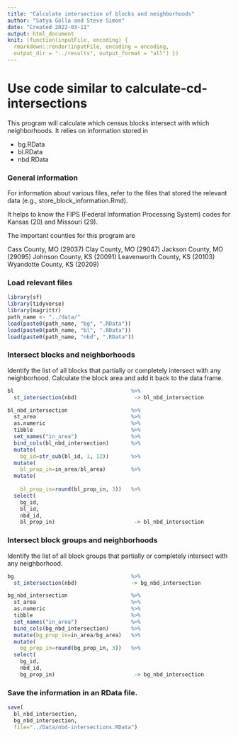 ```yaml
---
title: "Calculate intersection of blocks and neighborhoods"
author: "Satya Golla and Steve Simon"
date: "Created 2022-03-11"
output: html_document
knit: (function(inputFile, encoding) {
  rmarkdown::render(inputFile, encoding = encoding,
  output_dir = "../results", output_format = "all") })
---
```


# Use code similar to calculate-cd-intersections
 
This program will calculate which census blocks intersect with which neighborhoods. It relies on information stored in

+ bg.RData
+ bl.RData
+ nbd.RData

### General information

For information about various files, refer to the files that stored the relevant data (e.g., store_block_information.Rmd).

It helps to know the FIPS (Federal Information Processing System) codes for Kansas (20) and Missouri (29).

The important counties for this program are

Cass County, MO (29037)
Clay County, MO (29047)
Jackson County, MO (29095)
Johnson County, KS (20091)
Leavenworth County, KS (20103)
Wyandotte County, KS (20209)

### Load relevant files

```r
library(sf)
library(tidyverse)
library(magrittr)
path_name <- "../data/"
load(paste0(path_name, "bg", ".RData"))
load(paste0(path_name, "bl", ".RData"))
load(paste0(path_name, "nbd", ".RData"))
```

### Intersect blocks and neighborhoods

Identify the list of all blocks that partially or completely intersect with any neighborhood. Calculate the block area and add it back to the data frame.

```r
bl                                     %>%
  st_intersection(nbd)                  -> bl_nbd_intersection
```

```r
bl_nbd_intersection                    %>%
  st_area                              %>%
  as.numeric                           %>%
  tibble                               %>%
  set_names("in_area")                 %>%
  bind_cols(bl_nbd_intersection)       %>%
  mutate(
    bg_id=str_sub(bl_id, 1, 12))       %>%
  mutate(
    bl_prop_in=in_area/bl_area)        %>%
  mutate(
    
    bl_prop_in=round(bl_prop_in, 3))   %>%
  select(
    bg_id,
    bl_id, 
    nbd_id, 
    bl_prop_in)                         -> bl_nbd_intersection
```


### Intersect block groups and neighborhoods

Identify the list of all block groups that partially or completely intersect with any neighborhood.

```r
bg                                     %>%
  st_intersection(nbd)                 -> bg_nbd_intersection
```

```r
bg_nbd_intersection                    %>%
  st_area                              %>%
  as.numeric                           %>%
  tibble                               %>%
  set_names("in_area")                 %>%
  bind_cols(bg_nbd_intersection)       %>%
  mutate(bg_prop_in=in_area/bg_area)   %>%
  mutate(
    bg_prop_in=round(bg_prop_in, 3))   %>%
  select(
    bg_id,
    nbd_id, 
    bg_prop_in)                         -> bg_nbd_intersection
```

### Save the information in an RData file.

```r
save(
  bl_nbd_intersection,
  bg_nbd_intersection,
  file="../Data/nbd-intersections.RData")
```
